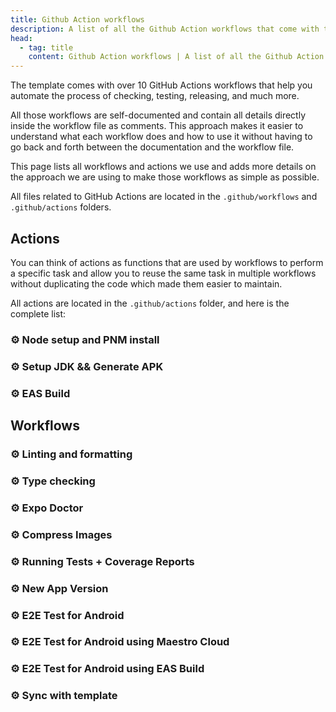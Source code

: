 ```yaml
---
title: Github Action workflows
description: A list of all the Github Action workflows that come with the starter and how to use them.
head:
  - tag: title
    content: Github Action workflows | A list of all the Github Action workflows that come with the starter and how to use them.
---
```



The template comes with over 10 GitHub Actions workflows that help you automate the process of checking, testing, releasing, and much more.

All those workflows are self-documented and contain all details directly inside the workflow file as comments. This approach makes it easier to understand what each workflow does and how to use it without having to go back and forth between the documentation and the workflow file.

This page lists all workflows and actions we use and adds more details on the approach we are using to make those workflows as simple as possible.

All files related to GitHub Actions are located in the `.github/workflows` and `.github/actions` folders.

## Actions

You can think of actions as functions that are used by workflows to perform a specific task and allow you to reuse the same task in multiple workflows without duplicating the code which made them easier to maintain.

All actions are located in the `.github/actions` folder, and here is the complete list:

### ⚙️ Node setup and PNM install

<CodeBlock file=".github/actions/setup-node-pnpm-install/action.yml" />

### ⚙️ Setup JDK && Generate APK

<CodeBlock file=".github/actions/setup-jdk-generate-apk/action.yml" />

### ⚙️ EAS Build

<CodeBlock file=".github/workflows/eas-build.yml" />

## Workflows

### ⚙️ Linting and formatting

<CodeBlock file=".github/workflows/lint-ts.yml" />

### ⚙️ Type checking

<CodeBlock file=".github/workflows/type-check.yml" />

### ⚙️ Expo Doctor

<CodeBlock file=".github/workflows/expo-doctor.yml" />

### ⚙️ Compress Images

<CodeBlock file=".github/workflows/compress-images.yml" />

### ⚙️ Running Tests + Coverage Reports

<CodeBlock file=".github/workflows/test.yml" />

### ⚙️ New App Version

<CodeBlock file=".github/workflows/new-template-version.yml" />

### ⚙️ E2E Test for Android

<CodeBlock file=".github/workflows/e2e-android.yml" />

### ⚙️ E2E Test for Android using Maestro Cloud

<CodeBlock file=".github/workflows/e2e-android-maestro.yml" />

### ⚙️ E2E Test for Android using EAS Build

<CodeBlock file=".github/workflows/e2e-android-eas-build.yml" />

### ⚙️ Sync with template

<CodeBlock file=".github/project-workflows/sync-with-template.yml" />
